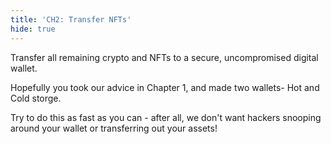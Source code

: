 ```yaml
---
title: 'CH2: Transfer NFTs'
hide: true
---
```


Transfer all remaining crypto and NFTs to a secure, uncompromised digital wallet.

Hopefully you took our advice in Chapter 1, and made two wallets- Hot and Cold storge.

Try to do this as fast as you can - after all, we don't want hackers snooping around your wallet or transferring out your assets!
